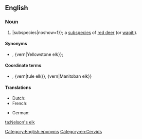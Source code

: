 ==English==
{{wikipedia|red deer}}
{{wikispecies|Cervus elaphus}}
{{wikispecies|Cervus canadensis}}
===Noun===
{{en-noun|head=[[Nelson]]'s [[elk]]|Nelson's elk}}

# |subspecies|noshow=1}}; a [[subspecies]] of [[red deer]] (or [[wapiti]]).

====Synonyms====
* {{sense|Cervus elaphus nelsoni}} {{vern|Rocky Mountain elk}}, {vern|Yellowstone elk}}; {{taxlink|Cervus canadensis nelsoni|subspecies|noshow=1}}

====Coordinate terms====
* {{sense|Cervus elaphus nelsoni}} {{vern|Roosevelt elk}}, {vern|tule elk}}, {vern|Manitoban elk}}

====Translations====
{{trans-top|wapiti subspecies}}
* Dutch: {{t|nl|wapiti|m}}
* French: {{t|fr|cerf wapiti|m}}
{{trans-mid}}
* German: {{t|de|Wapiti}}
{{trans-bottom}}

[[Category:English eponyms]]
[[Category:en:Cervids]]

[[ta:Nelson's elk]]